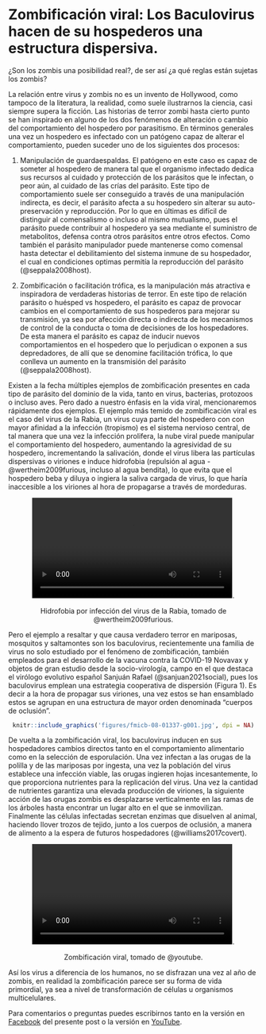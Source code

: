 # Zombificación viral: Los Baculovirus hacen de su hospederos una estructura dispersiva. 

¿Son los zombis una posibilidad real?, de ser así ¿a qué reglas están sujetas los zombis?

La relación entre virus y zombis no es un invento de Hollywood, como tampoco de la literatura, la realidad, como suele ilustrarnos la ciencia, casi siempre supera la ficción. Las historias de terror zombi hasta cierto punto se han inspirado en alguno de los dos fenómenos de alteración o cambio del comportamiento del hospedero por parasitismo. En términos generales una vez un hospedero es infectado con un patógeno capaz de alterar el comportamiento, pueden suceder uno de los siguientes dos procesos: 

1. Manipulación de guardaespaldas. El patógeno en este caso es capaz de someter al hospedero de manera tal que el organismo infectado dedica sus recursos al cuidado y protección de los parásitos que le infectan, o peor aún, al cuidado de las crías del parásito. Este tipo de comportamiento suele ser conseguido a través de una manipulación indirecta, es decir, el parásito afecta a su hospedero sin alterar su auto-preservación y reproducción. Por lo que en últimas es difícil de distinguir al comensalismo o incluso al mismo mutualismo, pues el parásito puede contribuir al hospedero ya sea mediante el suministro de metabolitos, defensa contra otros parásitos entre otros efectos. Como también el parásito manipulador puede mantenerse como comensal hasta detectar el debilitamiento del sistema inmune de su hospedador, el cual en condiciones optimas permitía la reproducción del parásito (@seppala2008host). 

2. Zombificación o facilitación trófica, es la manipulación más atractiva e inspiradora de verdaderas historias de terror. En este tipo de relación parásito o huésped vs hospedero, el parásito es capaz de provocar cambios en el comportamiento de sus hospederos para mejorar su transmisión, ya sea por afección directa o indirecta de los mecanismos de control de la conducta o toma de decisiones de los hospedadores. De esta manera el parásito es capaz de inducir nuevos comportamientos en el hospedero que lo perjudican o exponen a sus depredadores, de allí que se denomine facilitación trófica, lo que conlleva un aumento en la transmisión del parásito (@seppala2008host). 

Existen a la fecha múltiples ejemplos de zombificación presentes en cada tipo de parásito del dominio de la vida, tanto en virus, bacterias, protozoos o incluso aves. Pero dado a nuestro énfasis en la vida viral, mencionaremos rápidamente dos ejemplos. El ejemplo más temido de zombificación viral es el caso del virus de la Rabia, un virus cuya parte del hospedero con con mayor afinidad a la infección (tropismo) es el sistema nervioso central, de tal manera que una vez la infección prolifera, la nube viral puede manipular el comportamiento del hospedero, aumentando la agresividad de su hospedero, incrementando la salivación, donde el virus libera las partículas dispersivas o viriones e induce hidrofobia (repulsión al agua - @wertheim2009furious, incluso al agua bendita), lo que evita que el hospedero beba y diluya o ingiera la saliva cargada de virus, lo que haría inaccesible a los viriones al hora de propagarse a través de mordeduras.


<center>
![Hidrofobia por infección del virus de la Rabia](./figures/Hydrophobia_in_rabies.webm.480p.vp9.webm){width="80%"}.

Hidrofobia por infección del virus de la Rabia, tomado de @wertheim2009furious.
</center>



Pero el ejemplo a resaltar y que causa verdadero terror en mariposas, mosquitos y saltamontes son los baculovirus, recientemente una familia de virus no solo estudiado por el fenómeno de zombificación, también empleados para el desarrollo de la vacuna contra la COVID-19 Novavax y objetos de gran estudio desde la socio-virología, campo en el que destaca el virólogo evolutivo español Sanjuán Rafael (@sanjuan2021social), pues los baculovirus emplean una estrategia cooperativa de dispersión (Figura 1). Es decir a la hora de propagar sus viriones, una vez estos se han ensamblado estos se agrupan en una estructura de mayor orden denominada "cuerpos de oclusión". 


<center>
```r
knitr::include_graphics('figures/fmicb-08-01337-g001.jpg', dpi = NA)
```
</center>


De vuelta a la zombificación viral, los baculovirus inducen en sus hospedadores cambios directos tanto en el comportamiento alimentario como en la selección de esporulación. Una vez infectan a las orugas de la polilla y de las mariposas por ingesta, una vez la población del virus establece una infección viable,  las orugas ingieren hojas incesantemente, lo que proporciona nutrientes para la replicación del virus. Una vez la cantidad de nutrientes garantiza una elevada producción de viriones, la siguiente acción de las orugas zombis es desplazarse verticalmente en las ramas de los árboles hasta encontrar un lugar alto en el que se inmovilizan. Finalmente las células infectadas secretan enzimas que disuelven al animal, haciendo llover trozos de tejido, junto a los cuerpos de oclusión, a manera de alimento a la espera de futuros hospedadores (@williams2017covert).

<center>
![Zombificación viral, @online](./figures/Death_March_The_Zombie_Caterpillars_es.mp4){width="80%"}.

Zombificación viral, tomado de @youtube. 
</center>


Así los virus a diferencia de los humanos, no se disfrazan una vez al año de zombis, en realidad la zombificación parece ser su forma de vida primordial, ya sea a nivel de transformación de células u organismos multicelulares. 

Para comentarios o preguntas puedes escribirnos tanto en la versión en [Facebook](https://www.facebook.com/BioViral/posts/284936346967015) del presente post o la versión en [YouTube](https://www.youtube.com/watch?v=Taqv4eFDtpo). 
